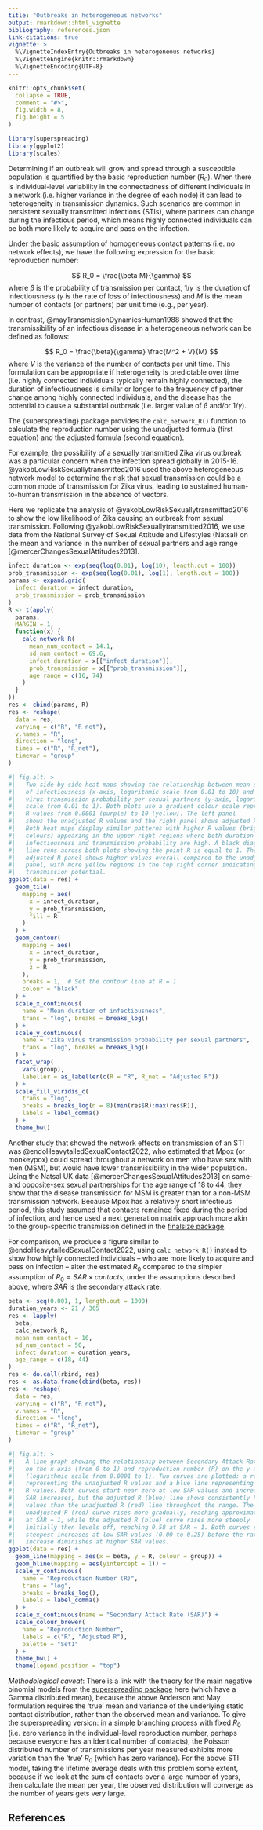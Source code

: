 ```yaml
---
title: "Outbreaks in heterogeneous networks"
output: rmarkdown::html_vignette
bibliography: references.json
link-citations: true
vignette: >
  %\VignetteIndexEntry{Outbreaks in heterogeneous networks}
  %\VignetteEngine{knitr::rmarkdown}
  %\VignetteEncoding{UTF-8}
---
```


```r
knitr::opts_chunk$set(
  collapse = TRUE,
  comment = "#>",
  fig.width = 8,
  fig.height = 5
)
```

```r
library(superspreading)
library(ggplot2)
library(scales)
```

Determining if an outbreak will grow and spread through a susceptible population is quantified by the basic reproduction number ($R_0$). When there is individual-level variability in the connectedness of different individuals in a network (i.e. higher variance in the degree of each node) it can lead to heterogeneity in transmission dynamics. Such scenarios are common in persistent sexually transmitted infections (STIs), where partners can change during the infectious period, which means highly connected individuals can be both more likely to acquire and pass on the infection.

Under the basic assumption of homogeneous contact patterns (i.e. no network effects), we have the following expression for the basic reproduction number:

$$
R_0 = \frac{\beta M}{\gamma}
$$
where $\beta$ is the probability of transmission per contact, $1/\gamma$ is the duration of infectiousness ($\gamma$ is the rate of loss of infectiousness) and $M$ is the mean number of contacts (or partners) per unit time (e.g., per year). 

In contrast, @mayTransmissionDynamicsHuman1988 showed that the transmissibility of an infectious disease in a heterogeneous network can be defined as follows:

$$
R_0 = \frac{\beta}{\gamma} \frac{M^2 + V}{M}
$$
where $V$ is the variance of the number of contacts per unit time. This formulation can be appropriate if heterogeneity is predictable over time (i.e. highly connected individuals typically remain highly connected), the duration of infectiousness is similar or longer to the frequency of partner change among highly connected individuals, and the disease has the potential to cause a substantial outbreak (i.e. larger value of $\beta$ and/or $1/\gamma$). 

The {superspreading} package provides the `calc_network_R()` function to calculate the reproduction number using the unadjusted formula (first equation) and the adjusted formula (second equation).

For example, the possibility of a sexually transmitted Zika virus outbreak was a particular concern when the infection spread globally in 2015-16. @yakobLowRiskSexuallytransmitted2016 used the above heterogeneous network model to determine the risk that sexual transmission could be a common mode of transmission for Zika virus, leading to sustained human-to-human transmission in the absence of vectors.

Here we replicate the analysis of @yakobLowRiskSexuallytransmitted2016 to show the low likelihood of Zika causing an outbreak from sexual transmission. Following @yakobLowRiskSexuallytransmitted2016, we use data from the National Survey of Sexual Attitude and Lifestyles (Natsal) on the mean and variance in the number of sexual partners and age range [@mercerChangesSexualAttitudes2013].

```r
infect_duration <- exp(seq(log(0.01), log(10), length.out = 100))
prob_transmission <- exp(seq(log(0.01), log(1), length.out = 100))
params <- expand.grid(
  infect_duration = infect_duration,
  prob_transmission = prob_transmission
)
R <- t(apply(
  params,
  MARGIN = 1,
  function(x) {
    calc_network_R(
      mean_num_contact = 14.1,
      sd_num_contact = 69.6,
      infect_duration = x[["infect_duration"]],
      prob_transmission = x[["prob_transmission"]],
      age_range = c(16, 74)
    )
  }
))
res <- cbind(params, R)
res <- reshape(
  data = res,
  varying = c("R", "R_net"),
  v.names = "R",
  direction = "long",
  times = c("R", "R_net"),
  timevar = "group"
)
```

```r
#| fig.alt: >
#|   Two side-by-side heat maps showing the relationship between mean duration
#|   of infectiousness (x-axis, logarithmic scale from 0.01 to 10) and Zika
#|   virus transmission probability per sexual partners (y-axis, logarithmic
#|   scale from 0.01 to 1). Both plots use a gradient colour scale representing
#|   R values from 0.0001 (purple) to 10 (yellow). The left panel
#|   shows the unadjusted R values and the right panel shows adjusted R values.
#|   Both heat maps display similar patterns with higher R values (brighter
#|   colours) appearing in the upper right regions where both duration of
#|   infectiousness and transmission probability are high. A black diagonal
#|   line runs across both plots showing the point R is equal to 1. The
#|   adjusted R panel shows higher values overall compared to the unadjusted R
#|   panel, with more yellow regions in the top right corner indicating higher
#|   transmission potential.
ggplot(data = res) +
  geom_tile(
    mapping = aes(
      x = infect_duration,
      y = prob_transmission,
      fill = R
    )
  ) +
  geom_contour(
    mapping = aes(
      x = infect_duration,
      y = prob_transmission,
      z = R
    ),
    breaks = 1,  # Set the contour line at R = 1
    colour = "black"
  ) +
  scale_x_continuous(
    name = "Mean duration of infectiousness",
    trans = "log", breaks = breaks_log()
  ) +
  scale_y_continuous(
    name = "Zika virus transmission probability per sexual partners",
    trans = "log", breaks = breaks_log()
  ) +
  facet_wrap(
    vars(group),
    labeller = as_labeller(c(R = "R", R_net = "Adjusted R"))
  ) +
  scale_fill_viridis_c(
    trans = "log",
    breaks = breaks_log(n = 8)(min(res$R):max(res$R)),
    labels = label_comma()
  ) +
  theme_bw()
```

Another study that showed the network effects on transmission of an STI was @endoHeavytailedSexualContact2022, who estimated that Mpox (or monkeypox) could spread throughout a network on men who have sex with men (MSM), but would have lower transmissibility in the wider population. Using the Natsal UK data [@mercerChangesSexualAttitudes2013] on same- and opposite-sex sexual partnerships for the age range of 18 to 44, they show that the disease transmission for MSM is greater than for a non-MSM transmission network. Because Mpox has a relatively short infectious period, this study assumed that contacts remained fixed during the period of infection, and hence used a next generation matrix approach more akin to the group-specific transmission defined in the [finalsize package](https://epiverse-trace.github.io/finalsize/).

For comparison, we produce a figure similar to @endoHeavytailedSexualContact2022, using `calc_network_R()` instead to show how highly connected individuals -- who are more likely to acquire and pass on infection -- alter the estimated $R_0$ compared to the simpler assumption of $R_0 = SAR \times contacts$, under the assumptions described above, where $SAR$ is the secondary attack rate.

```r
beta <- seq(0.001, 1, length.out = 1000)
duration_years <- 21 / 365
res <- lapply(
  beta,
  calc_network_R,
  mean_num_contact = 10,
  sd_num_contact = 50,
  infect_duration = duration_years,
  age_range = c(18, 44)
)
res <- do.call(rbind, res)
res <- as.data.frame(cbind(beta, res))
res <- reshape(
  data = res,
  varying = c("R", "R_net"),
  v.names = "R",
  direction = "long",
  times = c("R", "R_net"),
  timevar = "group"
)
```

```r
#| fig.alt: >
#|   A line graph showing the relationship between Secondary Attack Rate (SAR)
#|   on the x-axis (from 0 to 1) and reproduction number (R) on the y-axis
#|   (logarithmic scale from 0.0001 to 1). Two curves are plotted: a red line
#|   representing the unadjusted R values and a blue line representing adjusted
#|   R values. Both curves start near zero at low SAR values and increase as
#|   SAR increases, but the adjusted R (blue) line shows consistently higher
#|   values than the unadjusted R (red) line throughout the range. The
#|   unadjusted R (red) curve rises more gradually, reaching approximately 0.02
#|   at SAR = 1, while the adjusted R (blue) curve rises more steeply
#|   initially then levels off, reaching 0.58 at SAR = 1. Both curves show the
#|   steepest increases at low SAR values (0.00 to 0.25) before the rate of
#|   increase diminishes at higher SAR values.
ggplot(data = res) +
  geom_line(mapping = aes(x = beta, y = R, colour = group)) +
  geom_hline(mapping = aes(yintercept = 1)) +
  scale_y_continuous(
    name = "Reproduction Number (R)",
    trans = "log",
    breaks = breaks_log(),
    labels = label_comma()
  ) +
  scale_x_continuous(name = "Secondary Attack Rate (SAR)") +
  scale_colour_brewer(
    name = "Reproduction Number",
    labels = c("R", "Adjusted R"),
    palette = "Set1"
  ) +
  theme_bw() +
  theme(legend.position = "top")
```

::: {.alert .alert-warning}
_Methodological caveat_: There is a link with the theory for the main negative binomial models from the [superspreading package](https://epiverse-trace.github.io/superspreading/) here (which have a Gamma distributed mean), because the above Anderson and May formulation requires the 'true' mean and variance of the underlying static contact distribution, rather than the observed mean and variance. To give the superspreading version: in a simple branching process with fixed $R_0$ (i.e. zero variance in the individual-level reproduction number, perhaps because everyone has an identical number of contacts), the Poisson distributed number of transmissions per year measured exhibits more variation than the 'true' $R_0$ (which has zero variance). For the above STI model, taking the lifetime average deals with this problem some extent, because if we look at the sum of contacts over a large number of years, then calculate the mean per year, the observed distribution will converge as the number of years gets very large.
:::

## References
